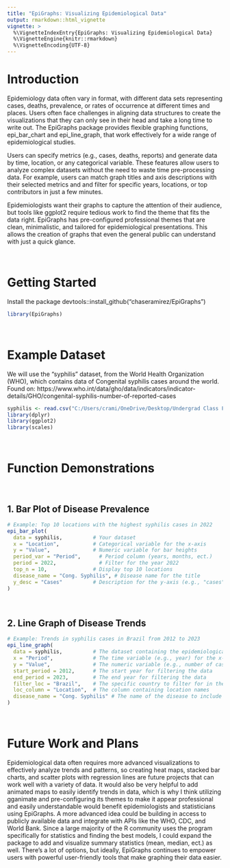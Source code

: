 ```yaml
---
title: "EpiGraphs: Visualizing Epidemiological Data"
output: rmarkdown::html_vignette
vignette: >
  %\VignetteIndexEntry{EpiGraphs: Visualizing Epidemiological Data}
  %\VignetteEngine{knitr::rmarkdown}
  %\VignetteEncoding{UTF-8}
---
```



# Introduction

Epidemiology data often vary in format, with different data sets representing cases, deaths, prevalence, or rates of occurrence at different times and places. Users often face challenges in aligning data structures to create the visualizations that they can only see in their head and take a long time to write out. The EpiGraphs package provides flexible graphing functions, epi_bar_chart and epi_line_graph, that work effectively for a wide range of epidemiological studies. 



Users can specify metrics (e.g., cases, deaths, reports) and generate data by time, location, or any categorical variable. These features allow users to analyze complex datasets without the need to waste time pre-processing data. For example, users can match graph titles and axis descriptions with their selected metrics and and filter for specific years, locations, or top contributors in just a few minutes.



Epidemiologists want their graphs to capture the attention of their audience, but tools like ggplot2 require tedious work to find the theme that fits the data right. EpiGraphs has pre-configured professional themes that are clean, minimalistic, and tailored for epidemiological presentations. This allows the creation of graphs that even the general public can understand with just a quick glance. 


<br>

# Getting Started
Install the package devtools::install_github("chaseramirez/EpiGraphs")
```r
library(EpiGraphs)
```

<br>

# Example Dataset
We will use the "syphilis" dataset, from the World Health Organization (WHO), which contains data of Congenital syphilis cases around the world. Found on: https://www.who.int/data/gho/data/indicators/indicator-details/GHO/congenital-syphilis-number-of-reported-cases
```r
syphilis <- read.csv("C:/Users/crami/OneDrive/Desktop/Undergrad Class Folders/Fall 2024 B481 - Biostats Computing/Syphilis.csv")
library(dplyr)
library(ggplot2)
library(scales)
```

<br>

# Function Demonstrations

<br>

## 1. Bar Plot of Disease Prevalence
```r
# Example: Top 10 locations with the highest syphilis cases in 2022
epi_bar_plot(
  data = syphilis,          # Your dataset
  x = "Location",           # Categorical variable for the x-axis
  y = "Value",              # Numeric variable for bar heights
  period_var = "Period",      # Period column (years, months, ect.)
  period = 2022,              # Filter for the year 2022
  top_n = 10,               # Display top 10 locations
  disease_name = "Cong. Syphilis", # Disease name for the title
  y_desc = "Cases"          # Description for the y-axis (e.g., "cases"), synced with title
)

```

<br>

## 2. Line Graph of Disease Trends
```r
# Example: Trends in syphilis cases in Brazil from 2012 to 2023
epi_line_graph(
  data = syphilis,          # The dataset containing the epidemiological data
  x = "Period",             # The time variable (e.g., year) for the x-axis
  y = "Value",              # The numeric variable (e.g., number of cases) for the y-axis
  start_period = 2012,      # The start year for filtering the data
  end_period = 2023,        # The end year for filtering the data
  filter_loc = "Brazil",    # The specific country to filter for in the data
  loc_column = "Location",  # The column containing location names
  disease_name = "Cong. Syphilis" # The name of the disease to include in the graph title
)

```




<br>

# Future Work and Plans
Epidemiological data often requires more advanced visualizations to effectively analyze trends and patterns, so creating heat maps, stacked bar charts, and scatter plots with regression lines are future projects that can work well with a variety of data. It would also be very helpful to add animated maps to easily identify trends in data, which is why I think utilizing gganimate and pre-configuring its themes to make it appear professional and easily understandable would benefit epidemiologists and statisticians using EpiGraphs. A more advanced idea could be building in access to publicly available data and integrate with APIs like the WHO, CDC, and World Bank. Since a large majority of the R community uses the program specifically for statistics and finding the best models, I could expand the package to add and visualize summary statistics (mean, median, ect.) as well. There's a lot of options, but ideally, EpiGraphs continues to empower users with powerful user-friendly tools that make graphing their data easier. 
